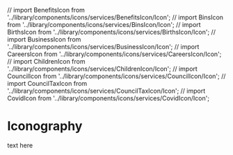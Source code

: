 
// import BenefitsIcon from '../library/components/icons/services/BenefitsIcon/Icon';
// import BinsIcon from '../library/components/icons/services/BinsIcon/Icon';
// import BirthsIcon from '../library/components/icons/services/BirthsIcon/Icon';
// import BusinessIcon from '../library/components/icons/services/BusinessIcon/Icon';
// import CareersIcon from '../library/components/icons/services/CareersIcon/Icon';
// import ChildrenIcon from '../library/components/icons/services/ChildrenIcon/Icon';
// import CouncilIcon from '../library/components/icons/services/CouncilIcon/Icon';
// import CouncilTaxIcon from '../library/components/icons/services/CouncilTaxIcon/Icon';
// import CovidIcon from '../library/components/icons/services/CovidIcon/Icon';

<Meta title="Documentation/Iconography" />

# Iconography

text here


<Story name="test">
    <AdultsIcon colourFill="black" />
</Story>

